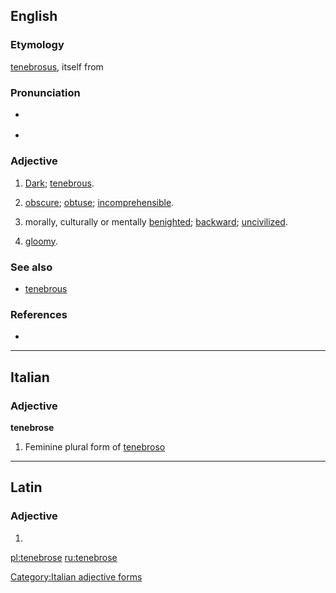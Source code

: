 ==English==

===Etymology===
{{etyl|la}} [[tenebrosus]], itself from {{term|tenebra||darkness}}

===Pronunciation===
* {{a|UK}} {{IPA|/ˈtɛnɪbɹəʊs}}
* {{a|US}} {{IPA|/ˈtɛnɪbɹoʊs}}

===Adjective===
{{en-adj}}

# [[dark|Dark]]; [[tenebrous]].
# {{figuratively}} [[obscure]]; [[obtuse]]; [[incomprehensible]].
# {{figuratively}} morally, culturally or mentally [[benighted]]; [[backward]]; [[uncivilized]].
# {{figuratively}} [[gloomy]].

===See also===
* [[tenebrous]]

===References===
* {{R:OED2}}

----

==Italian==

===Adjective===
'''tenebrose''' {{f}}

# Feminine plural form of [[tenebroso]]

[[Category:Italian adjective forms]]

----

==Latin==

===Adjective===
{{la-adj-form|tenebrōse}}

# {{inflection of|tenebrosus|tenebrōsus|voc|m|s|lang=la}}

[[pl:tenebrose]]
[[ru:tenebrose]]